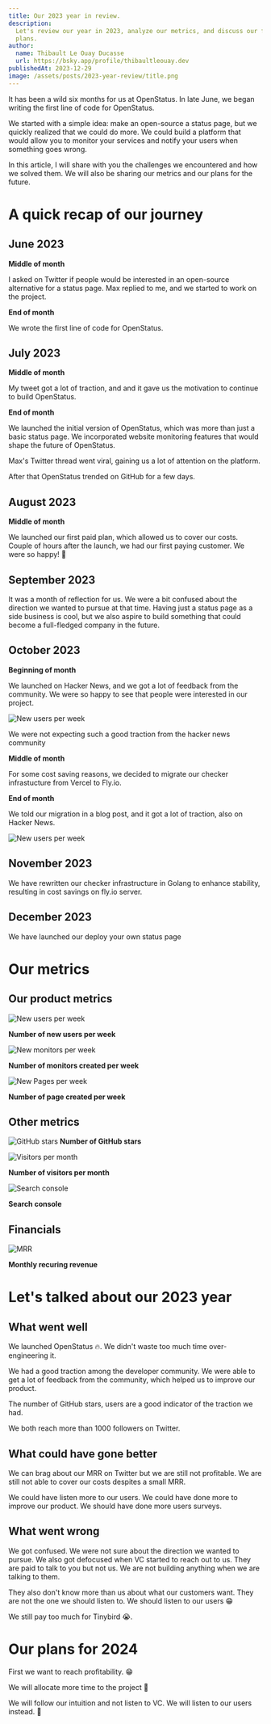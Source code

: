 ```yaml
---
title: Our 2023 year in review.
description:
  Let's review our year in 2023, analyze our metrics, and discuss our future
  plans.
author:
  name: Thibault Le Ouay Ducasse
  url: https://bsky.app/profile/thibaultleouay.dev
publishedAt: 2023-12-29
image: /assets/posts/2023-year-review/title.png
---
```


It has been a wild six months for us at OpenStatus. In late June, we began
writing the first line of code for OpenStatus.

We started with a simple idea: make an open-source a status page, but we quickly
realized that we could do more. We could build a platform that would allow you
to monitor your services and notify your users when something goes wrong.

In this article, I will share with you the challenges we encountered and how we
solved them. We will also be sharing our metrics and our plans for the future.

# A quick recap of our journey

## June 2023

**Middle of month**

I asked on Twitter if people would be interested in an open-source alternative
for a status page. Max replied to me, and we started to work on the project.

**End of month**

We wrote the first line of code for OpenStatus.

## July 2023

**Middle of month**

My tweet got a lot of traction, and and it gave us the motivation to continue to
build OpenStatus.

**End of month**

We launched the initial version of OpenStatus, which was more than just a basic
status page. We incorporated website monitoring features that would shape the
future of OpenStatus.

Max's Twitter thread went viral, gaining us a lot of attention on the platform.

<Tweet id="1685666982786404352" />

After that OpenStatus trended on GitHub for a few days.

## August 2023

**Middle of month**

We launched our first paid plan, which allowed us to cover our costs. Couple of
hours after the launch, we had our first paying customer. We were so happy! 🎉

## September 2023

It was a month of reflection for us. We were a bit confused about the direction
we wanted to pursue at that time. Having just a status page as a side business
is cool, but we also aspire to build something that could become a full-fledged
company in the future.

## October 2023

**Beginning of month**

We launched on Hacker News, and we got a lot of feedback from the community. We
were so happy to see that people were interested in our project.

<Image
  alt="New users per week"
  src="/assets/posts/2023-year-review/show-hn.png"
  width={650}
  height={575}
/>

We were not expecting such a good traction from the hacker news community

**Middle of month**

For some cost saving reasons, we decided to migrate our checker infrastucture
from Vercel to Fly.io.

**End of month**

We told our migration in a blog post, and it got a lot of traction, also on
Hacker News.

<Image
  alt="New users per week"
  src="/assets/posts/2023-year-review/blog-hn.png"
  width={650}
  height={575}
/>

## November 2023

We have rewritten our checker infrastructure in Golang to enhance stability,
resulting in cost savings on fly.io server.

## December 2023

We have launched our deploy your own status page

# Our metrics

## Our product metrics

<Image
  alt="New users per week"
  src="/assets/posts/2023-year-review/users-per-week.png"
  width={650}
  height={575}
/>

**Number of new users per week**

<Image
  alt="New monitors per week"
  src="/assets/posts/2023-year-review/monitors-per-week.png"
  width={650}
  height={575}
/>

**Number of monitors created per week**

<Image
  alt="New Pages per week"
  src="/assets/posts/2023-year-review/pages-per-week.png"
  width={650}
  height={575}
/>

**Number of page created per week**

## Other metrics

<Image
  alt="GitHub stars"
  src="/assets/posts/2023-year-review/github-stars.png"
  width={650}
  height={575}
/>
**Number of GitHub stars**

<Image
  alt="Visitors per month"
  src="/assets/posts/2023-year-review/visitors.png"
  width={650}
  height={575}
/>

**Number of visitors per month**

<Image
  alt="Search console"
  src="/assets/posts/2023-year-review/search-console.png"
  width={650}
  height={575}
/>

**Search console**

## Financials

<Image
  alt="MRR"
  src="/assets/posts/2023-year-review/mrr.png"
  width={650}
  height={575}
/>

**Monthly recuring revenue**

# Let's talked about our 2023 year

## What went well

We launched OpenStatus 🔥. We didn't waste too much time over-engineering it.

We had a good traction among the developer community. We were able to get a lot
of feedback from the community, which helped us to improve our product.

The number of GitHub stars, users are a good indicator of the traction we had.

We both reach more than 1000 followers on Twitter.

## What could have gone better

We can brag about our MRR on Twitter but we are still not profitable. We are
still not able to cover our costs despites a small MRR.

We could have listen more to our users. We could have done more to improve our
product. We should have done more users surveys.

## What went wrong

We got confused. We were not sure about the direction we wanted to pursue. We
also got defocused when VC started to reach out to us. They are paid to talk to
you but not us. We are not building anything when we are talking to them.

They also don't know more than us about what our customers want. They are not
the one we should listen to. We should listen to our users 😁

We still pay too much for Tinybird 😭.

# Our plans for 2024

First we want to reach profitability. 😁

We will allocate more time to the project 🚀

We will follow our intuition and not listen to VC. We will listen to our users
instead. 🤦
